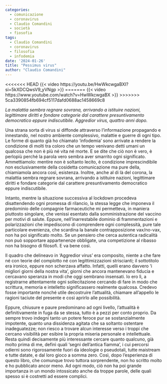 ```yaml
---
categories:
  - comunicazione
  - coronavirus
  - Claudio Comandini
  - società
  - fiosofia
tags:
  - Claudio Comandini
  - coronavirus
  - filosofia
  - infodemia
date: '2024-01-26'
title: "Pessimus virus"
author: "Claudio Comandini"
---
```


<<<<<<< HEAD
{{< video https://youtu.be/HwWkcwgaBXI?si=5kXDCQwsV9_yVNgp >}}
=======
{{< video  https://www.youtube.com/watch?v=HwWkcwgaBX >}}
>>>>>>> 5ca3390854fb694cf5117dafd0688ac1458669c8

*La malattia sembra regnare sovrana, arrivando a istituire nazioni, legittimare diritti e fondare categorie dal carattere presuntivamento democratico eppure indiscutibile. Aggredior virus, quattro anni dopo.*

Una strana sorta di virus si diffonde attraverso l'informazione propagando e innestando, nel nostro ambiente complessivo, malattie e guerre di ogni tipo. Le forme di quanto già ho chiamato 'infodemia' sono arrivate a rendere la condizione di molti tra coloro che un tempo venivano detti umani un qualcosa che non è più né vita né morte. E se dite che ciò non è vero, è perlopiù perché la parola vero sembra aver smarrito ogni significato. Ammettiamolo: mentire non è soltanto lecito, è condizione imprescindibile non esclusivamente della cosidetta comunicazione ma pure della, chiamiamola ancora così, esistenza. Inoltre, anche al di là del corona, la malattia sembra regnare sovrana, arrivando a istituire nazioni, legittimare diritti e fondare categorie dal carattere presuntivamento democratico eppure indiscutibile.

Intanto, mentre la situazione successiva al lockdown procedeva disattendendo ogni promessa di rilancio, la stessa legge che imponeva il predominio delle compagnie farmaceutiche mi permetteva, in maniera piuttosto singolare, che venissi esentato dalla somministrazione del vaccino per motivi di salute. Eppure, nell'inarrestabile dominio di frammentazioni e polarizzazioni che impediscono di comprendere ogni complessità, pure tale particolare evenienza, che scardina la banale contrapposizione vax/no-vax, non ha poi significato molto. Se un pensiero che cerca autentica radicalità non può sopportare appartenenze obbligate, una competizione al ribasso non ha bisogno di filosofi. E va bene così.

Il quadro che delineavo in 'Aggredior virus' era composito, niente a che fare né con teorie del complotto né con legittimizzazioni striscianti; il sottotitolo era ironico, eppure non scherzava affatto. Infatti, quelli erano davvero 'i migliori giorni della nostra vita', giorni che ancora mantenevano fiducia e cercavano speranza in modi che oggi sembrano insensati. Io ero lì, a registrarne attentamente ogni sollecitazione cercando di fare in modo che scrittura, memoria e intelletto significassero realmente qualcosa. Credevo fosse importante nonché utile decostruire l'attualità, chiamare all'appello le ragioni taciute del presente e così aprirlo alle possibilità.

Eppure, chiusure e paure predominano ad ogni livello, l'attualità è definitivamente in fuga da se stessa, tutto è a pezzi per conto proprio. Da sempre trovo indegni tanto un potere feroce pur se sostanzialmente impotente, quanto una dissidenza agitata che sa soltanto ostentare inadeguatezze; non riesco a trovare alcun interesse verso i troppi che cercano visibilità per esibire la propria miseria personale e intellettuale. Resta quindi decisamente più interessante cercare quanto qualcuno, già molto prima di me, definì quali 'segni dell'antica fiamma', i cui percorsi odierni sono rigorosamente fuori da ideologie o pseudotali, tutte maistream e tutte datate, e dal loro gioco a somma zero. Così, dopo l'esperienza di questo libro, che comunque trovo tuttora sorprendente, non ho scritto molto e ho pubblicato ancor meno. Ad ogni modo, ciò non ha poi grande importanza in un mondo intossicato anche da troppe parole, delle quali spesso si è costretti ad essere complici.
